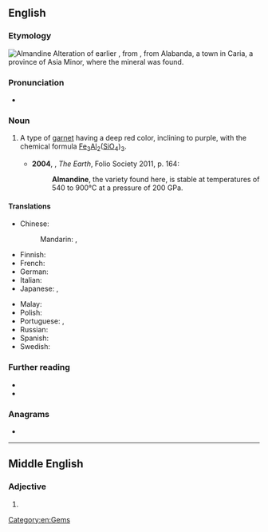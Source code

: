 ==English==
{{wikipedia}}

===Etymology===
[[Image:Almandinas.jpg|thumb|Almandine]]
Alteration of earlier {{m|en|alabandine}}, from {{der|en|la|alabandina}}, from Alabanda, a town in Caria, a province of Asia Minor, where the mineral was found.

===Pronunciation===
* {{a|UK}} {{IPA|en|/ˈal.mən.dʌɪn/}}

===Noun===
{{en-noun|~}}

# {{lb|en|mineral}} A type of [[garnet]] having a deep red color, inclining to purple, with the chemical formula [[iron|Fe]]<sub>3</sub>[[aluminum|Al]]<sub>2</sub>([[silicon|Si]][[oxygen|O]]<sub>4</sub>)<sub>3</sub>.
#* '''2004''', {{w|Richard Fortey}}, ''The Earth'', Folio Society 2011, p. 164:
#*: '''Almandine''', the variety found here, is stable at temperatures of 540 to 900°C at a pressure of 200 GPa.

====Translations====
{{trans-top|mineral}}
* Chinese:
*: Mandarin: {{t+|cmn|鐵鋁榴石|sc=Hani}}, {{t+|cmn|铁铝榴石|tr=Tiělǚliúshí|sc=Hani}}
* Finnish: {{t+|fi|almandiini}}
* French: {{t+|fr|almandin|m}}
* German: {{t+|de|Almandin|m}}
* Italian: {{t|it|almandino|m}}
* Japanese: {{t|ja|鉄礬柘榴石|tr=Tetsubanzakuroishi}}, {{t|ja|アルマンディン|tr=Arumandin}}
{{trans-mid}}
* Malay: {{t|ms|almandin}}
* Polish: {{t+|pl|almandyn|m}}
* Portuguese: {{t|pt|almandina|f}}, {{t|pt|almandita|f}}
* Russian: {{t+|ru|альманди́н|m}}
* Spanish: {{t|es|almandino|m}}
* Swedish: {{t|sv|almandin|c}}
{{trans-bottom}}

===Further reading===
* {{R:WebMineral}}
* {{R:mindat}}

===Anagrams===
* {{anagrams|en|a=aadeilmnn|Mandelian}}

[[Category:en:Gems]]

----

==Middle English==

===Adjective===
{{enm-adj}}

# {{alt form|enm|almaunden}}